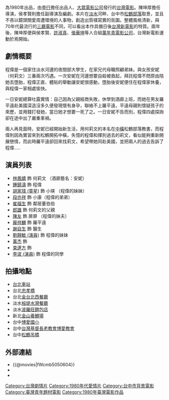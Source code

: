 {{copy edit|time=2016-08-18T05:53:37+00:00}}
{{plot|time=2016-08-18T05:53:37+00:00}}
{{Infobox Film
| name           = 天涼好個秋
| original_name  = ''{{lang|en|Spring in Autumn}}''
| image          = 
| image_size     = 
| caption        = 
| director       = [[陳坤厚|陳坤厚]]
| producer       = [[陳汝霖|陳汝霖]]
| producer_2     = 
| writer         = [[侯孝賢|侯孝賢]]
| based_on       = 
| narrator       = 
| starring       = [[林鳳嬌|林鳳嬌]] <br> [[鍾鎮濤|鍾鎮濤]] <br> [[郎雄|郎雄]] <br>  [[崔福生|崔福生]] <br> [[陳友|陳友]] <br> [[段亦祥|段亦祥]] <br> [[胡家瑋(童星)|胡家瑋(童星)]]
| music          = [[黃茂山|黃茂山]]（插曲作曲：[[左宏元|左宏元]])
| cinematography = 陳坤厚|李思莊 
| editing        = [[廖慶松|廖慶松]]
| studio         = 
| distributor    = 大眾電影事業公司
| released       = {{film date|1980}}
| runtime        = 94分鐘
| country        = {{台灣電影產地}}
| language       = 華語
| budget         = 
| preceded_by    = 
| followed_by    = 
| website        = 
| amg_id         = 
| imdb_id        = tt0314785
}}
{{engname|《天涼好個秋》|''Spring in Autumn''}}為1980年出品，由[[李行|李行]]擔任出品人、[[大眾電影公司|大眾電影公司]]發行的[[台灣電影|台灣電影]]。陳坤厚擔任導演，侯孝賢則擔任副導演及編劇。本片在[[淡水|淡水]]河畔、台中市[[松鶴部落|松鶴部落]]取景，並且不吝以鏡頭關愛周遭環境的人事物，創造出質樸寫實的氛圍。整體風格清新，與70年代最流行的[[三廳電影|三廳電影]]不同，可以看出本作具備日後[[台灣新電影|台灣新電影]]的特質。兩年後，陳坤厚便與侯孝賢、[[許淑真|許淑真]]、[[張華坤|張華坤]]等人合組[[萬年青電影公司|萬年青電影公司]]，台灣新電影運動於焉開始。

==劇情概要==
程偉是一個家住淡水河邊的夜間部大學生，在家兄代母職照顧弟妹。與女孩安妮（何莉文）三番兩次巧遇。一次安妮在河邊想要自殺被救起，拜託程偉不問原由陪她去墮胎，程偉正直、體貼的舉動讓安妮很感動，墮胎後安妮便住在程偉家休養，與程偉一家相處愉快。

一日安妮總算吐露實情：自己因為父親經商失敗，休學到酒廊上班，而她在男友羅平遠赴美國深造沒多久便發現懷有身孕，聯絡不上羅平遠，平遠母親則懷疑孩子的來歷，並用錢打發她，當日她才想要一死了之。一日安妮不告而別，程偉四處探詢卻在途中出了嚴重車禍。

兩人再見面時，安妮已經開始新生活，用何莉文的本名在[[中橫|中橫]]松鶴部落教書，而程偉則因為實習來到松鶴開拓中橫，失憶的程偉和揮別過去的莉文，看似能夠重新開展戀情，而此時羅平遠卻回來找莉文，希望帶她同赴美國，並把兩人的過去告訴了程偉.....

==演員列表==
*[[林鳳嬌|林鳳嬌]] 飾 何莉文 （酒廊藝名：安妮）
*[[鍾鎮濤|鍾鎮濤]] 飾 程偉
*[[胡家瑋_(童星)|胡家瑋 (童星)]] 飾 小瑛 （程偉的妹妹）
*[[段亦祥|段亦祥]] 飾 小康（程偉的弟弟）
*[[崔福生|崔福生]] 飾 鄰居董伯伯
*[[郎雄|郎雄]] 飾 何莉文的父親
*[[陳友|陳友]] 飾 屏屏 （程偉的妹夫）
*[[龐祥麟|龐祥麟]] 飾 羅平遠
*[[謝自生|謝自生]] 飾 醫生
*[[劉靜敏_(演員)|劉靜敏 (演員)]] 飾 程偉的妹妹
*[[萬杰|萬杰]] 飾 
*[[束連方|束連方]] 飾
*[[李波_(演員)|李波 (演員)]] 飾 程偉的同學

==拍攝地點==
*[[台北車站|台北車站]]
*台北[[忠孝橋|忠孝橋]]
*台北[[金台北西餐廳|金台北西餐廳]]
*淡水[[榕堤水灣餐廳|榕堤水灣餐廳]]
*淡水[[波羅旺麵包店|波羅旺麵包店]]
*新北[[金山養鱒場|金山養鱒場]]
*台中[[博愛國小|博愛國小]]
*台中[[台灣基督長老教會|台灣基督長老教會]][[博愛教會|博愛教會]]
*台中[[松鶴吊橋|松鶴吊橋]]

==外部連結==
*{{@movies|fWcmb5050604}}
*{{hkmdb title|11960}}
*{{imdb title|0314785}}

{{陳坤厚}}
[[Category:台灣劇情片|Category:台灣劇情片]]
[[Category:1980年代愛情片|Category:1980年代愛情片]]
[[Category:台中市背景電影|Category:台中市背景電影]]
[[Category:臺灣青年題材電影|Category:臺灣青年題材電影]]
[[Category:1980年臺灣電影作品|Category:1980年臺灣電影作品]]